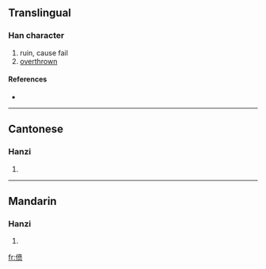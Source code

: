 {{also|僨}}
==Translingual==

===Han character===
{{Han char|rn=9|rad=人|as=09|sn=11|four=|canj=人十廿人 (OJTO)}}

# ruin, cause fail
# [[overthrown]]

====References====
* {{Han ref|kx=0112.071|hdz=10186.100|uh=507E|ud=20606}}

----

==Cantonese==

===Hanzi===
{{yue-hanzi|jyut=|y=fan5|tra=僨}}

# {{defn|Cantonese|sort=人09}}

----

==Mandarin==

===Hanzi===
{{cmn-hanzi|tra=僨|pin=[[fèn]] ([[fen4]]), [[kuǐ]] ([[kui3]])|wg=fen<sup>4</sup>, k'uei<sup>3</sup>}}

# {{defn|Mandarin|sort=人09}}

[[fr:偾]]